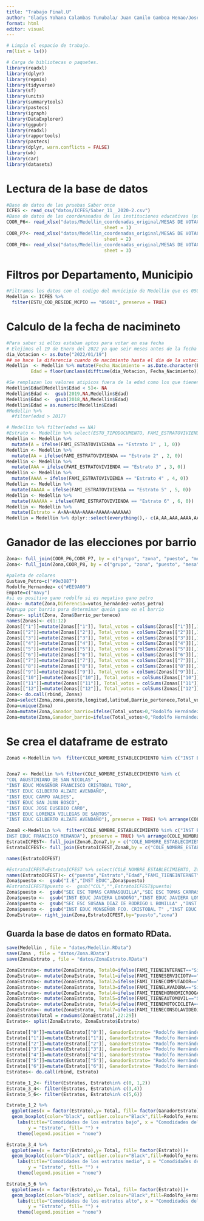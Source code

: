 ---
title: "Trabajo Final.U"
author: "Gladys Yohana Calambas Tunubala/ Juan Camilo Gamboa Henao/Jose Joaquin Sanchez Bernal/Miguel Arboleda Castrillon"
format: html
editor: visual
---

```{r}
# Limpia el espacio de trabajo.
rm(list = ls())
```

```{r}
# Carga de bibliotecas o paquetes.
library(readxl)
library(dplyr)
library(repmis)
library(tidyverse)
library(sf)
library(units)
library(summarytools)
library(pastecs)
library(igraph)
library(DataExplorer)
library(ggpubr)
library(readxl)
library(rapportools)
library(pastecs)
library(dplyr, warn.conflicts = FALSE)
library(wk)
library(car)
library(datasets)
```

# Lectura de la base de datos

```{r}
#Base de datos de las pruebas Saber once
ICFES <- read_csv("datos/ICFES/Saber_11__2020-2.csv")
#Base de datos de las coordenanadas de las instituciones educativas (puestos de votacion)
COOR_P6<- read_xlsx("datos/Medellin_coordenadas_original/MESAS DE VOTACIÓN.xlsx",
                                    sheet = 1)
COOR_P7<- read_xlsx("datos/Medellin_coordenadas_original/MESAS DE VOTACIÓN.xlsx",
                                    sheet = 2)
COOR_P8<- read_xlsx("datos/Medellin_coordenadas_original/MESAS DE VOTACIÓN.xlsx",
                                    sheet = 3)
```

# Filtros por Departamento, Municipio

```{r}
#Filtramos los datos con el codigo del municipio de Medellin que es 05001
Medellin <- ICFES %>%
  filter(ESTU_COD_RESIDE_MCPIO == "05001", preserve = TRUE)
```

# Calculo de la fecha de nacimineto

```{r}
#Para saber si ellos estaban aptos para votar en esa fecha
# Elejimos el 19 de Enero del 2022 ya que seir meses antes de la fecha para las votaciones de eleccion del presindente en la primera vuelta
dia_Votacion <- as.Date("2022/01/19")
## se hace la diferencia cuando de nacimiento hasta el dia de la votacion para conocer si eran mayores de edad
Medellin  <- Medellin %>% mutate(Fecha_Nacimiento = as.Date.character(ESTU_FECHANACIMIENTO, format='%m/%d/%Y\n%H:%M:%S'),
         Edad = floor(unclass(difftime(dia_Votacion, Fecha_Nacimiento)) / 365.25))
```

```{r}
#Se remplazan los valores atipicos fuera de la edad como los que tienen mas de 200 años y menores a 5 año
Medellin$Edad[Medellin$Edad < 5]<- NA
Medellin$Edad <-  gsub(2019,NA,Medellin$Edad)
Medellin$Edad <-  gsub(2018,NA,Medellin$Edad)
Medellin$Edad = as.numeric(Medellin$Edad)
#Medellin %>%
  #filter(edad > 2017)
```

```{r}
# Medellin %>% filter(edad == NA)
#Estrato <- Medellin %>% select(ESTU_TIPODOCUMENTO, FAMI_ESTRATOVIVIENDA)
Medellin <- Medellin %>%
  mutate(A = ifelse(FAMI_ESTRATOVIVIENDA == "Estrato 1" , 1, 0))
Medellin <- Medellin %>%
  mutate(AA = ifelse(FAMI_ESTRATOVIVIENDA == "Estrato 2" , 2, 0))
Medellin <- Medellin %>%
  mutate(AAA = ifelse(FAMI_ESTRATOVIVIENDA == "Estrato 3" , 3, 0))
Medellin <- Medellin %>%
  mutate(AAAA = ifelse(FAMI_ESTRATOVIVIENDA == "Estrato 4" , 4, 0))
Medellin <- Medellin %>%
  mutate(AAAAA = ifelse(FAMI_ESTRATOVIVIENDA == "Estrato 5" , 5, 0))
Medellin <- Medellin %>%
  mutate(AAAAAA = ifelse(FAMI_ESTRATOVIVIENDA == "Estrato 6" , 6, 0))
Medellin <- Medellin %>%
  mutate(Estrato = A+AA+AAA+AAAA+AAAAA+AAAAAA)
Medellin = Medellin %>% dplyr::select(everything(),- c(A,AA,AAA,AAAA,AAAAA,AAAAAA) )
```

# Ganador de las elecciones por barrio

```{r}
Zona<- full_join(COOR_P6,COOR_P7, by = c("grupo", "zona", "puesto", "mesa", "votos_hernández", "votos_petro", "votos_blanco", "votos_nulos", "votos_no_marcados", "longitud", "latitud", "Barrio_pertenece"))
Zona<- full_join(Zona,COOR_P8, by = c("grupo", "zona", "puesto", "mesa", "votos_hernández", "votos_petro", "votos_blanco", "votos_nulos", "votos_no_marcados", "longitud", "latitud", "Barrio_pertenece"))
```

```{r}
#paleta de colores
Gustavo_Petro=c("#9e3887")
Rodolfo_Hernandez= c("#EE9A00")
Empate=c("navy")
#si es positivo gano rodolfo si es negativo gano petro
Zona<- mutate(Zona,Diferencia=votos_hernández-votos_petro)
#Agrupa por barrio para determinar quein gano en el barrio
Zonas<- split(Zona, Zona$Barrio_pertenece)
names(Zonas)<- c(1:12)
Zonas[["1"]]=mutate(Zonas[["1"]], Total_votos = colSums(Zonas[["1"]][,13]))
Zonas[["2"]]=mutate(Zonas[["2"]], Total_votos = colSums(Zonas[["2"]][,13]))
Zonas[["3"]]=mutate(Zonas[["3"]], Total_votos = colSums(Zonas[["3"]][,13]))
Zonas[["4"]]=mutate(Zonas[["4"]], Total_votos = colSums(Zonas[["4"]][,13]))
Zonas[["5"]]=mutate(Zonas[["5"]], Total_votos = colSums(Zonas[["5"]][,13]))
Zonas[["6"]]=mutate(Zonas[["6"]], Total_votos = colSums(Zonas[["6"]][,13]))
Zonas[["7"]]=mutate(Zonas[["7"]], Total_votos = colSums(Zonas[["7"]][,13]))
Zonas[["8"]]=mutate(Zonas[["8"]], Total_votos = colSums(Zonas[["8"]][,13]))
Zonas[["9"]]=mutate(Zonas[["9"]], Total_votos = colSums(Zonas[["9"]][,13]))
Zonas[["10"]]=mutate(Zonas[["10"]], Total_votos = colSums(Zonas[["10"]][,13]))
Zonas[["11"]]=mutate(Zonas[["11"]], Total_votos = colSums(Zonas[["11"]][,13]))
Zonas[["12"]]=mutate(Zonas[["12"]], Total_votos = colSums(Zonas[["12"]][,13]))
Zona<- do.call(rbind, Zonas)
Zona=select(Zona,zona,puesto,longitud,latitud,Barrio_pertenece,Total_votos)
Zona=unique(Zona)
Zona=mutate(Zona,Ganador_barrio=ifelse(Total_votos>0,"Rodolfo Hernández", "Gustavo Petro"))
Zona=mutate(Zona,Ganador_barrio=ifelse(Total_votos>0,"Rodolfo Hernández", "Gustavo Petro")) %>% mutate(Color=ifelse(Ganador_barrio=="Rodolfo Hernández",Rodolfo_Hernandez,Gustavo_Petro))
```

# Se crea el dataframe de estrato

```{r}
Zona6 <-Medellin %>%  filter(COLE_NOMBRE_ESTABLECIMIENTO %in% c("INST EDUC JOSE ANTONIO GALAN" , "INST EDUC HERNAN TORO AGUDELO", "INST EDUC RODRIGO LARA BONILLA", "INST EDUC SAN JUAN BAUTISTA DE LA SALLE"), preserve = TRUE) %>% arrange(COLE_NOMBRE_ESTABLECIMIENTO) %>% select(COLE_NOMBRE_ESTABLECIMIENTO, Estrato,Edad, 21:28 , 17:18)%>% mutate(zona=6)


Zona7 <- Medellin %>% filter(COLE_NOMBRE_ESTABLECIMIENTO %in% c(
"COL AGUSTINIANO DE SAN NICOLAS" , 
"INST EDUC MONSEÑOR FRANCISCO CRISTOBAL TORO", 
"INST EDUC GILBERTO ALZATE AVENDAÑO", 
"INST EDUC CAMPO VALDES",	
"INST EDUC SAN JUAN BOSCO",
"INST EDUC JOSE EUSEBIO CARO",
"INST EDUC LORENZA VILLEGAS DE SANTOS",
"INST EDUC GILBERTO ALZATE AVENDAÑO"), preserve = TRUE) %>% arrange(COLE_NOMBRE_ESTABLECIMIENTO) %>% select(COLE_NOMBRE_ESTABLECIMIENTO, Estrato,Edad, 21:28 , 17:18) %>% mutate(zona=7)

Zona8 <-Medellin %>%  filter(COLE_NOMBRE_ESTABLECIMIENTO %in% c("INST EDUC ALFONSO MORA NARANJO" , "INST EDUC JOSE MARIA BRAVO MARQUEZ", "INST EDUC FRANCISCO MIRANDA", "INST EDUC JAVIERA LONDOÑO-SEVILLA", "INST EDUC EL BOSQUE", "	
INST EDUC FRANCISCO MIRANDA"), preserve = TRUE) %>% arrange(COLE_NOMBRE_ESTABLECIMIENTO) %>% select(COLE_NOMBRE_ESTABLECIMIENTO, Estrato,Edad, 21:28 , 17:18  )%>% mutate(zona=8)
EstratoICFEST<- full_join(Zona6,Zona7,by = c("COLE_NOMBRE_ESTABLECIMIENTO", "Estrato", "Edad", "FAMI_TIENEINTERNET", "FAMI_TIENESERVICIOTV", "FAMI_TIENECOMPUTADOR", "FAMI_TIENELAVADORA", "FAMI_TIENEHORNOMICROOGAS", "FAMI_TIENEAUTOMOVIL", "FAMI_TIENEMOTOCICLETA", "FAMI_TIENECONSOLAVIDEOJUEGOS", "FAMI_EDUCACIONPADRE", "FAMI_EDUCACIONMADRE", "zona"))
EstratoICFEST<- full_join(EstratoICFEST,Zona8,by = c("COLE_NOMBRE_ESTABLECIMIENTO", "Estrato", "Edad", "FAMI_TIENEINTERNET", "FAMI_TIENESERVICIOTV", "FAMI_TIENECOMPUTADOR", "FAMI_TIENELAVADORA", "FAMI_TIENEHORNOMICROOGAS", "FAMI_TIENEAUTOMOVIL", "FAMI_TIENEMOTOCICLETA", "FAMI_TIENECONSOLAVIDEOJUEGOS", "FAMI_EDUCACIONPADRE", "FAMI_EDUCACIONMADRE", "zona"))
```

```{r}
names(EstratoICFEST)
```

```{r}
#EstratoICFEST=EstratoICFEST %>% select(COLE_NOMBRE_ESTABLECIMIENTO, Zona, Estrato,Edad)
names(EstratoICFEST)<- c("puesto","Estrato","Edad","FAMI_TIENEINTERNET","FAMI_TIENESERVICIOTV","FAMI_TIENECOMPUTADOR","FAMI_TIENELAVADORA", "FAMI_TIENEHORNOMICROOGAS","FAMI_TIENEAUTOMOVIL","FAMI_TIENEMOTOCICLETA",       "FAMI_TIENECONSOLAVIDEOJUEGOS","FAMI_EDUCACIONPADRE","FAMI_EDUCACIONMADRE",         "Zona" )
Zona$puesto <-  gsub("I.E","INST EDUC",Zona$puesto)
#EstratoICFEST$puesto <-  gsub("COL","",EstratoICFEST$puesto)
Zona$puesto <-  gsub("SEC ESC TOMAS CARRASQUILLA","SEC ESC TOMAS CARRASQUILLA NO 1",Zona$puesto)
Zona$puesto <-  gsub("INST EDUC JAVIERA LONDOÑO","INST EDUC JAVIERA LONDOÑO-SEVILLA",Zona$puesto)
Zona$puesto <-  gsub("SEC ESC SUSANA DIAZ IE RODRIGO L BONILLA" ,"INST EDUC RODRIGO LARA BONILLA",Zona$puesto)
Zona$puesto <-  gsub("INST EDUC MONSEÑOR FCO. CRISTOBAL T" ,"INST EDUC MONSEÑOR FRANCISCO CRISTOBAL TORO",Zona$puesto)
ZonaEstrato<- right_join(Zona,EstratoICFEST,by="puesto","zona")
```

## Guarda la base de datos en formato RData.

```{r}
save(Medellin , file = "datos/Medellin.RData")
save(Zona , file = "datos/Zona.RData")
save(ZonaEstrato , file = "datos/ZonaEstrato.RData")
```

```{r}
ZonaEstrato<- mutate(ZonaEstrato, Total0=ifelse(FAMI_TIENEINTERNET=="Si", 1, 0))
ZonaEstrato<- mutate(ZonaEstrato, Total1=ifelse(FAMI_TIENESERVICIOTV=="Si", 1, 0))
ZonaEstrato<- mutate(ZonaEstrato, Total2=ifelse(FAMI_TIENECOMPUTADOR=="Si", 1, 0))
ZonaEstrato<- mutate(ZonaEstrato, Total3=ifelse(FAMI_TIENELAVADORA=="Si", 1, 0))
ZonaEstrato<- mutate(ZonaEstrato, Total4=ifelse(FAMI_TIENEHORNOMICROOGAS=="Si", 1, 0))
ZonaEstrato<- mutate(ZonaEstrato, Total5=ifelse(FAMI_TIENEAUTOMOVIL=="Si", 1, 0))
ZonaEstrato<- mutate(ZonaEstrato, Total6=ifelse(FAMI_TIENEMOTOCICLETA=="Si", 1, 0))
ZonaEstrato<- mutate(ZonaEstrato, Total7=ifelse(FAMI_TIENECONSOLAVIDEOJUEGOS=="Si", 1, 0))
ZonaEstrato$Total = rowSums(ZonaEstrato[,22:29])
Estrato<- split(ZonaEstrato, ZonaEstrato$Estrato)
```

```{r}
Estrato[["0"]]=mutate(Estrato[["0"]], GanadorEstrato= "Rodolfo Hernández")
Estrato[["1"]]=mutate(Estrato[["1"]], GanadorEstrato= "Rodolfo Hernández")
Estrato[["2"]]=mutate(Estrato[["2"]], GanadorEstrato= "Rodolfo Hernández")
Estrato[["3"]]=mutate(Estrato[["3"]], GanadorEstrato= "Rodolfo Hernández")
Estrato[["4"]]=mutate(Estrato[["4"]], GanadorEstrato= "Rodolfo Hernández")
Estrato[["5"]]=mutate(Estrato[["5"]], GanadorEstrato= "Rodolfo Hernández")
Estrato[["6"]]=mutate(Estrato[["6"]], GanadorEstrato= "Rodolfo Hernández")
Estratos<- do.call(rbind, Estrato)
```

```{r}
Estrato_1_2<- filter(Estratos, Estrato%in% c(0, 1,2))
Estrato_3_4<- filter(Estratos, Estrato%in% c(3,4))
Estrato_5_6<- filter(Estratos, Estrato%in% c(5,6))
```

```{r}
Estrato_1_2 %>%
  ggplot(aes(x = factor(Estrato),y= Total, fill= factor(GanadorEstrato)))+
  geom_boxplot(color="black", outlier.colour="Black",fill=Rodolfo_Hernandez)+
    labs(title="Comodidades de los estratos bajo", x = "Comodidades del hogar",
        y = "Estrato", fill= "") +
    theme(legend.position = "none")
```

```{r}
Estrato_3_4 %>%
  ggplot(aes(x = factor(Estrato),y= Total, fill= factor(Estrato)))+
  geom_boxplot(color="black", outlier.colour="Black",fill=Rodolfo_Hernandez)+
    labs(title="Comodidades de los estratos medio", x = "Comodidades del hogar",
        y = "Estrato", fill= "") +
    theme(legend.position = "none")
```

```{r}
Estrato_5_6 %>%
  ggplot(aes(x = factor(Estrato),y= Total, fill= factor(Estrato)))+
  geom_boxplot(color="black", outlier.colour="Black",fill=Rodolfo_Hernandez)+
    labs(title="Comodidades de los estratos alto", x = "Comodidades del hogar",
        y = "Estrato", fill= "") +
    theme(legend.position = "none")
```

```{r}

```
